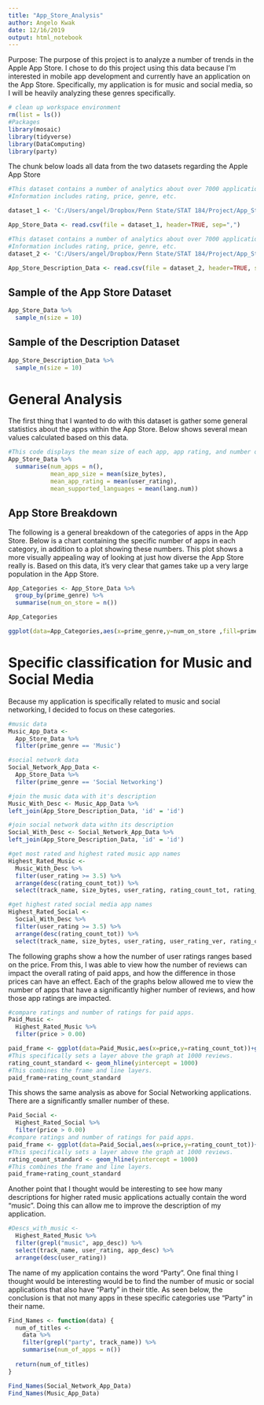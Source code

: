 ```yaml
---
title: "App_Store_Analysis"
author: Angelo Kwak
date: 12/16/2019
output: html_notebook
---
```


Purpose:
The purpose of this project is to analyze a number of trends in the Apple App Store. I chose to do this project using this data because I'm interested in mobile app development and currently have an application on the App Store. Specifically, my application is for music and social media, so I will be heavily analyzing these genres specifically. 

```r
# clean up workspace environment
rm(list = ls())
#Packages
library(mosaic)
library(tidyverse)
library(DataComputing)
library(party)
```

The chunk below loads all data from the two datasets regarding the Apple App Store
```r
#This dataset contains a number of analytics about over 7000 applications on the App Store.
#Information includes rating, price, genre, etc.

dataset_1 <- 'C:/Users/angel/Dropbox/Penn State/STAT 184/Project/App_Store_Analysis/AppleStore.csv'

App_Store_Data <- read.csv(file = dataset_1, header=TRUE, sep=",")

#This dataset contains a number of analytics about over 7000 applications on the App Store.
#Information includes rating, price, genre, etc.
dataset_2 <- 'C:/Users/angel/Dropbox/Penn State/STAT 184/Project/App_Store_Analysis/appleStore_description.csv'

App_Store_Description_Data <- read.csv(file = dataset_2, header=TRUE, sep=",")
```

## Sample of the App Store Dataset
```r
App_Store_Data %>%
  sample_n(size = 10)
```
## Sample of the Description Dataset
```r
App_Store_Description_Data %>%
  sample_n(size = 10)
```
# General Analysis
The first thing that I wanted to do with this dataset is gather some general statistics about the apps within the App Store. Below shows several mean values calculated based on this data.
```r
#This code displays the mean size of each app, app rating, and number of languages supported within an app.
App_Store_Data %>%
  summarise(num_apps = n(),
            mean_app_size = mean(size_bytes),
            mean_app_rating = mean(user_rating),
            mean_supported_languages = mean(lang.num))
```

## App Store Breakdown
The following is a general breakdown of the categories of apps in the App Store. Below is a chart containing the specific number of apps in each category, in addition to a plot showing these numbers. This plot shows a more visually appealing way of looking at just how diverse the App Store really is. Based on this data, it's very clear that games take up a very large population in the App Store. 
```r
App_Categories <- App_Store_Data %>%
  group_by(prime_genre) %>%
  summarise(num_on_store = n())

App_Categories
```

```r
ggplot(data=App_Categories,aes(x=prime_genre,y=num_on_store ,fill=prime_genre))+geom_bar(stat='identity',position='stack', width=.9)+theme(axis.text.x=element_text(angle = 90, vjust = 0.5))+ xlab('App Category') + ylab('Number on Store')
```

# Specific classification for Music and Social Media
Because my application is specifically related to music and social networking, I decided to focus on these categories. 
```r
#music data
Music_App_Data <-
  App_Store_Data %>%
  filter(prime_genre == 'Music')

#social network data
Social_Network_App_Data <-
  App_Store_Data %>%
  filter(prime_genre == 'Social Networking')

#join the music data with it's description 
Music_With_Desc <- Music_App_Data %>%
left_join(App_Store_Description_Data, 'id' = 'id')

#join social network data withn its description
Social_With_Desc <- Social_Network_App_Data %>%
left_join(App_Store_Description_Data, 'id' = 'id')
```

```r
#get most rated and highest rated music app names
Highest_Rated_Music <-
  Music_With_Desc %>%
  filter(user_rating >= 3.5) %>%
  arrange(desc(rating_count_tot)) %>%
  select(track_name, size_bytes, user_rating, rating_count_tot, rating_count_ver, price, app_desc)

#get highest rated social media app names
Highest_Rated_Social <-
  Social_With_Desc %>%
  filter(user_rating >= 3.5) %>%
  arrange(desc(rating_count_tot)) %>%
  select(track_name, size_bytes, user_rating, user_rating_ver, rating_count_tot, rating_count_ver, price, app_desc)
```

The following graphs show a how the number of user ratings ranges based on the price. From this, I was able to view how the number of reviews can impact the overall rating of paid apps, and how the difference in those prices can have an effect. Each of the graphs below allowed me to view the number of apps that have a significantly higher number of reviews, and how those app ratings are impacted.
```r
#compare ratings and number of ratings for paid apps. 
Paid_Music <-
  Highest_Rated_Music %>%
  filter(price > 0.00)

paid_frame <- ggplot(data=Paid_Music,aes(x=price,y=rating_count_tot))+geom_point()+aes(colour=user_rating)+scale_y_log10() 
#This specifically sets a layer above the graph at 1000 reviews.
rating_count_standard <- geom_hline(yintercept = 1000)
#This combines the frame and line layers. 
paid_frame+rating_count_standard
```

This shows the same analysis as above for Social Networking applications. There are a significantly smaller number of these.
```r
Paid_Social <-
  Highest_Rated_Social %>%
  filter(price > 0.00)
#compare ratings and number of ratings for paid apps.
paid_frame <- ggplot(data=Paid_Social,aes(x=price,y=rating_count_tot))+geom_point()+aes(colour=user_rating)+scale_y_log10() 
#This specifically sets a layer above the graph at 1000 reviews.
rating_count_standard <- geom_hline(yintercept = 1000)
#This combines the frame and line layers. 
paid_frame+rating_count_standard
```


Another point that I thought would be interesting to see how many descriptions for higher rated music applications actually contain the word "music". Doing this can allow me to improve the description of my application. 
```r
#Descs_with_music <-
  Highest_Rated_Music %>%
  filter(grepl("music", app_desc)) %>%
  select(track_name, user_rating, app_desc) %>%
  arrange(desc(user_rating))
```

The name of my application contains the word "Party". One final thing I thought would be interesting would be to find the number of music or social applications that also have "Party" in their title. As seen below, the conclusion is that not many apps in these specific categories use "Party" in their name.
```r
Find_Names <- function(data) {
  num_of_titles <-
    data %>%
    filter(grepl("party", track_name)) %>%
    summarise(num_of_apps = n())
  
  return(num_of_titles)
}

Find_Names(Social_Network_App_Data)
Find_Names(Music_App_Data)
```
